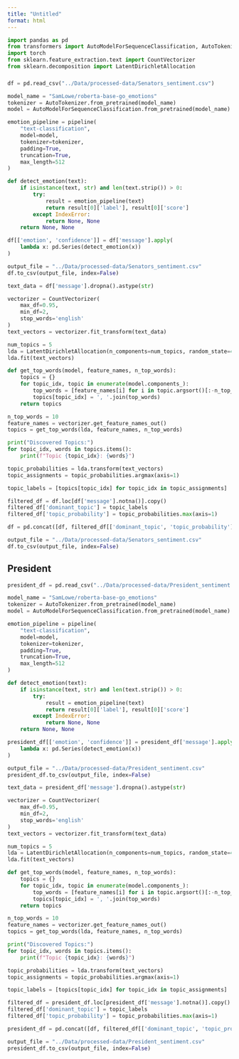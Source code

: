 ```yaml
---
title: "Untitled"
format: html
---
```


```python

import pandas as pd
from transformers import AutoModelForSequenceClassification, AutoTokenizer, pipeline
import torch
from sklearn.feature_extraction.text import CountVectorizer
from sklearn.decomposition import LatentDirichletAllocation

```

###

```python

df = pd.read_csv("../Data/processed-data/Senators_sentiment.csv")

```

```python

model_name = "SamLowe/roberta-base-go_emotions"
tokenizer = AutoTokenizer.from_pretrained(model_name)
model = AutoModelForSequenceClassification.from_pretrained(model_name)

emotion_pipeline = pipeline(
    "text-classification",
    model=model,
    tokenizer=tokenizer,
    padding=True,          
    truncation=True,       
    max_length=512         
)

def detect_emotion(text):
    if isinstance(text, str) and len(text.strip()) > 0:
        try:
            result = emotion_pipeline(text)
            return result[0]['label'], result[0]['score']
        except IndexError:
            return None, None
    return None, None

df[['emotion', 'confidence']] = df['message'].apply(
    lambda x: pd.Series(detect_emotion(x))
)

output_file = "../Data/processed-data/Senators_sentiment.csv"
df.to_csv(output_file, index=False)

```

```python

text_data = df['message'].dropna().astype(str)

vectorizer = CountVectorizer(
    max_df=0.95,  
    min_df=2,    
    stop_words='english'  
)
text_vectors = vectorizer.fit_transform(text_data)

num_topics = 5 
lda = LatentDirichletAllocation(n_components=num_topics, random_state=42)
lda.fit(text_vectors)

def get_top_words(model, feature_names, n_top_words):
    topics = {}
    for topic_idx, topic in enumerate(model.components_):
        top_words = [feature_names[i] for i in topic.argsort()[:-n_top_words - 1:-1]]
        topics[topic_idx] = ', '.join(top_words)  
    return topics

n_top_words = 10
feature_names = vectorizer.get_feature_names_out()
topics = get_top_words(lda, feature_names, n_top_words)

print("Discovered Topics:")
for topic_idx, words in topics.items():
    print(f"Topic {topic_idx}: {words}")

topic_probabilities = lda.transform(text_vectors)  
topic_assignments = topic_probabilities.argmax(axis=1) 

topic_labels = [topics[topic_idx] for topic_idx in topic_assignments]

filtered_df = df.loc[df['message'].notna()].copy()
filtered_df['dominant_topic'] = topic_labels  
filtered_df['topic_probability'] = topic_probabilities.max(axis=1)

df = pd.concat([df, filtered_df[['dominant_topic', 'topic_probability']]], axis=1)

output_file = "../Data/processed-data/Senators_sentiment.csv"
df.to_csv(output_file, index=False)

```

## President

```python

president_df = pd.read_csv("../Data/processed-data/President_sentiment.csv")

```

```python

model_name = "SamLowe/roberta-base-go_emotions"
tokenizer = AutoTokenizer.from_pretrained(model_name)
model = AutoModelForSequenceClassification.from_pretrained(model_name)

emotion_pipeline = pipeline(
    "text-classification",
    model=model,
    tokenizer=tokenizer,
    padding=True,          
    truncation=True,       
    max_length=512         
)

def detect_emotion(text):
    if isinstance(text, str) and len(text.strip()) > 0:
        try:
            result = emotion_pipeline(text)
            return result[0]['label'], result[0]['score']
        except IndexError:
            return None, None
    return None, None

president_df[['emotion', 'confidence']] = president_df['message'].apply(
    lambda x: pd.Series(detect_emotion(x))
)

output_file = "../Data/processed-data/President_sentiment.csv"
president_df.to_csv(output_file, index=False)

```

```python

text_data = president_df['message'].dropna().astype(str)

vectorizer = CountVectorizer(
    max_df=0.95,  
    min_df=2,    
    stop_words='english'  
)
text_vectors = vectorizer.fit_transform(text_data)

num_topics = 5 
lda = LatentDirichletAllocation(n_components=num_topics, random_state=42)
lda.fit(text_vectors)

def get_top_words(model, feature_names, n_top_words):
    topics = {}
    for topic_idx, topic in enumerate(model.components_):
        top_words = [feature_names[i] for i in topic.argsort()[:-n_top_words - 1:-1]]
        topics[topic_idx] = ', '.join(top_words)  
    return topics

n_top_words = 10
feature_names = vectorizer.get_feature_names_out()
topics = get_top_words(lda, feature_names, n_top_words)

print("Discovered Topics:")
for topic_idx, words in topics.items():
    print(f"Topic {topic_idx}: {words}")

topic_probabilities = lda.transform(text_vectors)  
topic_assignments = topic_probabilities.argmax(axis=1) 

topic_labels = [topics[topic_idx] for topic_idx in topic_assignments]

filtered_df = president_df.loc[president_df['message'].notna()].copy()
filtered_df['dominant_topic'] = topic_labels  
filtered_df['topic_probability'] = topic_probabilities.max(axis=1)

president_df = pd.concat([df, filtered_df[['dominant_topic', 'topic_probability']]], axis=1)

output_file = "../Data/processed-data/President_sentiment.csv"
president_df.to_csv(output_file, index=False)

```

